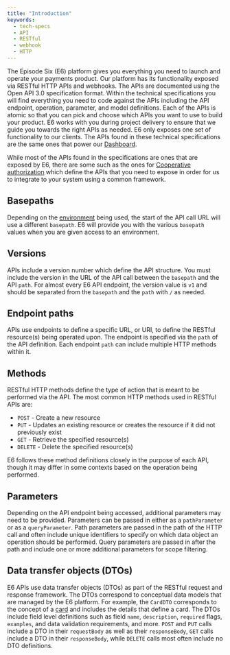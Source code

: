 ```yaml
---
title: "Introduction"
keywords:
  - tech-specs
  - API
  - RESTful
  - webhook
  - HTTP
---
```


The Episode Six (E6) platform gives you everything you need to launch and operate your payments product. Our platform has its functionality exposed via RESTful HTTP APIs and webhooks. The APIs are documented using the Open API 3.0 specification format. Within the technical specifications you will find everything you need to code against the APIs including the API endpoint, operation, parameter, and model definitions. Each of the APIs is atomic so that you can pick and choose which APIs you want to use to build your product. E6 works with you during project delivery to ensure that we guide you towards the right APIs as needed. E6 only exposes one set of functionality to our clients. The APIs found in these technical specifications are the same ones that power our [Dashboard](/docs/getting-started/dashboard).

While most of the APIs found in the specifications are ones that are exposed by E6, there are some such as the ones for [Cooperative authorization](/docs/cards/cooperative-authorization) which define the APIs that you need to expose in order for us to integrate to your system using a common framework.

## Basepaths

Depending on the [environment](/tech-specs/getting-started/environments) being used, the start of the API call URL will use a different `basepath`. E6 will provide you with the various `basepath` values when you are given access to an environment.

## Versions

APIs include a version number which define the API structure. You must include the version in the URL of the API call between the `basepath` and the API `path`. For almost every E6 API endpoint, the version value is `v1` and should be separated from the `basepath` and the `path` with `/` as needed.

## Endpoint paths

APIs use endpoints to define a specific URL, or URI, to define the RESTful resource(s) being operated upon. The endpoint is specified via the `path` of the API definition. Each endpoint `path` can include multiple HTTP methods within it.

## Methods

RESTful HTTP methods define the type of action that is meant to be performed via the API. The most common HTTP methods used in RESTful APIs are:

* `POST` - Create a new resource
* `PUT` - Updates an existing resource or creates the resource if it did not previously exist
* `GET` - Retrieve the specified resource(s)
* `DELETE` - Delete the specified resource(s)

E6 follows these method definitions closely in the purpose of each API, though it may differ in some contexts based on the operation being performed.

## Parameters

Depending on the API endpoint being accessed, additional parameters may need to be provided. Parameters can be passed in either as a `pathParameter` or as a `queryParameter`. Path parameters are passed in the path of the HTTP call and often include unique identifiers to specify on which data object an operation should be performed. Query parameters are passed in after the path and include one or more additional parameters for scope filtering.

## Data transfer objects (DTOs)

E6 APIs use data transfer objects (DTOs) as part of the RESTful request and response framework. The DTOs correspond to conceptual data models that are managed by the E6 platform. For example, the `CardDTO` corresponds to the concept of a [card](/docs/cards/cards-overview) and includes the details that define a card. The DTOs include field level definitions such as field `name`, `description`, `required` flags, `examples`, and data validation requirements, and more. `POST` and `PUT` calls include a DTO in their `requestBody` as well as their `responseBody`, `GET` calls include a DTO in their `responseBody`, while `DELETE` calls most often include no DTO definitions.